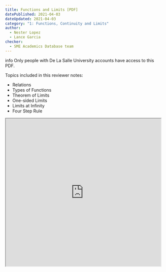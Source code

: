 ```yaml
---
title: Functions and Limits [PDF]
datePublished: 2021-04-03
dateUpdated: 2021-04-03
category: "1: Functions, Continuity and Limits"
author: 
  - Nester Lopez
  - Lance Garcia
checker: 
  - SME Academics Database team
---
```


<div role="alert" className="alert">
  <span class="material-symbols-outlined">info</span>
  <span>Only people with De La Salle University accounts have access to this PDF.</span>
</div>

Topics included in this reviewer notes:
* Relations 
* Types of Functions
* Theorem of Limits
* One-sided Limits
* Limits at Infinity
* Four Step Rule

<iframe src="https://drive.google.com/file/d/1COzICtCRvM3Lf8blDBMchAXb2TGuJgiO/preview" width="100%" height="480" allow="autoplay"></iframe>
